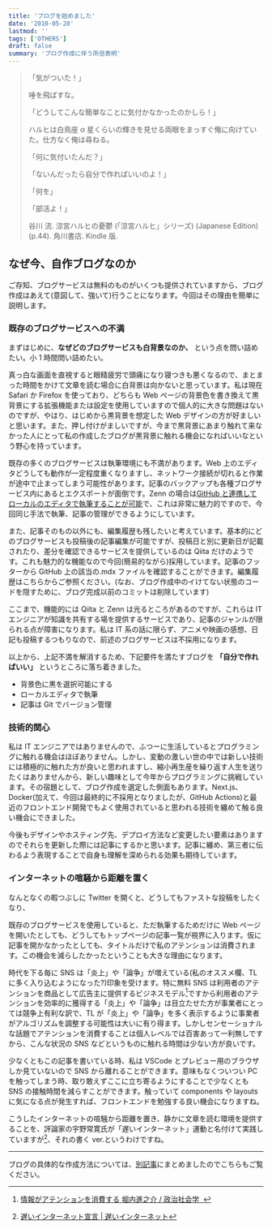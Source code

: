 ```yaml
---
title: 'ブログを始めました'
date: '2010-05-28'
lastmod: ''
tags: ['OTHERS']
draft: false
summary: 'ブログ作成に伴う所信表明'
---
```


> 「気がついた！」
>
> 唾を飛ばすな。
>
> 「どうしてこんな簡単なことに気付かなかったのかしら！」
>
> ハルヒは白鳥座 α 星くらいの輝きを見せる両眼をまっすぐ俺に向けていた。仕方なく俺は尋ねる。
>
> 「何に気付いたんだ？」
>
> 「ないんだったら自分で作ればいいのよ！」
>
> 「何を」
>
> 「部活よ！」
>
> 谷川 流. 涼宮ハルヒの憂鬱 (「涼宮ハルヒ」シリーズ) (Japanese Edition) (p.44). 角川書店. Kindle 版.

## なぜ今、自作ブログなのか

ご存知、ブログサービスは無料のものがいくつも提供されていますから、ブログ作成はあえて(意図して、強いて)行うことになります。今回はその理由を簡単に説明します。

### 既存のブログサービスへの不満

まずはじめに、**なぜどのブログサービスも白背景なのか、** という点を問い詰めたい。小 1 時間問い詰めたい。

真っ白な画面を直視すると眼精疲労で頭痛になり寝つきも悪くなるので、まとまった時間をかけて文章を読む場合に白背景は向かないと思っています。私は現在 Safari か Firefox を使っており、どちらも Web ページの背景色を書き換えて黒背景にする拡張機能または設定を使用していますので個人的に大きな問題はないのですが、やはり、はじめから黒背景を想定した Web デザインの方が好ましいと思います。また、押し付けがましいですが、今まで黒背景にあまり触れて来なかった人にとって私の作成したブログが黒背景に触れる機会になればいいなという野心を持っています。

既存の多くのブログサービスは執筆環境にも不満があります。Web 上のエディタどうしても動作が一定程度重くなりますし、ネットワーク接続が切れると作業が途中で止まってしまう可能性があります。記事のバックアップも各種ブログサービス内にあるとエクスポートが面倒です。Zenn の場合は[GitHub と連携してローカルのエディタで執筆することが可能](https://zenn.dev/zenn/articles/connect-to-github)で、これは非常に魅力的ですので、今回同じ手法で執筆、記事の管理ができるようにしています。

また、記事そのもの以外にも、編集履歴も残したいと考えています。基本的にどのブログサービスも投稿後の記事編集が可能ですが、投稿日と別に更新日が記載されたり、差分を確認できるサービスを提供しているのは Qiita だけのようです。これも魅力的な機能なので今回(簡易的ながら)採用しています。記事のフッターから GitHub 上の該当の.mdx ファイルを確認することができます。編集履歴はこちらからご参照ください。(なお、ブログ作成中のイけてない状態のコードを隠すために、ブログ完成以前のコミットは削除しています)

ここまで、機能的には Qiita と Zenn は光るところがあるのですが、これらは IT エンジニアが知識を共有する場を提供するサービスであり、記事のジャンルが限られる点が障害になります。私は IT 系の話に限らず、アニメや映画の感想、日記も投稿するつもりなので、前述のブログサービスは不採用になります。

以上から、上記不満を解消するため、下記要件を満たすブログを **「自分で作ればいい」** というところに落ち着きました。

- 背景色に黒を選択可能にする
- ローカルエディタで執筆
- 記事は Git でバージョン管理

### 技術的関心

私は IT エンジニアではありませんので、ふつーに生活しているとプログラミングに触れる機会はほぼありません。しかし、変動の激しい世の中では新しい技術には積極的に触れた方が良いと思われますし、縮小再生産を繰り返す人生を送りたくはありませんから、新しい趣味として今年からプログラミングに挑戦しています。その宿題として、ブログ作成を選定した側面もあります。Next.js、Docker(加えて、今回は最終的に不採用となりましたが、GitHub Actions)と最近のフロントエンド開発でもよく使用されていると思われる技術を纏めて触る良い機会にできました。

今後もデザインやホスティング先、デプロイ方法など変更したい要素はありますのでそれらを更新した際には記事にするかと思います。記事に纏め、第三者に伝わるよう表現することで自身も理解を深められる効果も期待しています。

### インターネットの喧騒から距離を置く

なんとなくの暇つぶしに Twitter を開くと、どうしてもファストな投稿をしたくなり、

既存のブログサービスを使用していると、ただ執筆するためだけに Web ページを開いたとしても、どうしてもトップページの記事一覧が視界に入ります。仮に記事を開かなかったとしても、タイトルだけで私のアテンションは消費されます。この機会を減らしたかったということも大きな理由になります。

時代を下る毎に SNS は「炎上」や「論争」が増えている(私のオススメ欄、TL に多く入り込むようになった?)印象を受けます。特に無料 SNS は利用者のアテンションを商品として広告主に提供するビジネスモデル[^1]ですから利用者のアテンションを効率的に獲得する「炎上」や「論争」は目立たせた方が事業者にとっては競争上有利な訳で、TL が「炎上」や「論争」を多く表示するように事業者がアルゴリズムを調整する可能性は大いに有り得ます。しかしセンセーショナルな話題でアテンションを消費することは個人レベルでは百害あって一利無しですから、こんな状況の SNS などというものに触れる時間は少ない方が良いです。

少なくともこの記事を書いている時、私は VSCode とプレビュー用のブラウザしか見ていないので SNS から離れることができます。意味もなくついつい PC を触ってしまう時、取り敢えずここに立ち寄るようにすることで少なくとも SNS の接触時間を減らすことができます。触っていて components や layouts に気になる点が発生すれば、フロントエンドを勉強する良い機会になりますね。

こうしたインターネットの喧騒から距離を置き、静かに文章を読む環境を提供することを、評論家の宇野常寛氏が「遅いインターネット」運動と名付けて実践していますが[^2]、それの書く ver.というわけですね。

---

ブログの具体的な作成方法については、[別記事](/blog/how-to-create-a-blog)にまとめましたのでこちらもご覧ください。

[^1]: [情報がアテンションを消費する 堀内進之介 / 政治社会学  ](https://synodos.jp/opinion/info/22903/)
[^2]: [遅いインターネット宣言 | 遅いインターネット](https://slowinternet.jp/media-concept/)
